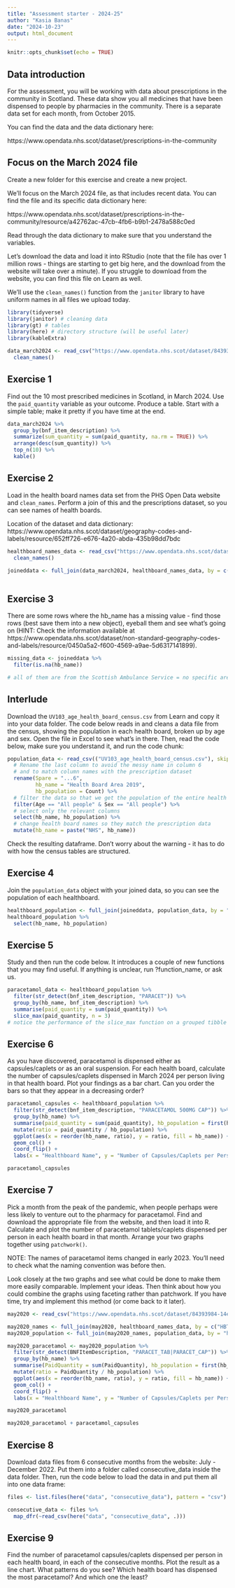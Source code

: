 ```yaml
---
title: "Assessment starter - 2024-25"
author: "Kasia Banas"
date: "2024-10-23"
output: html_document
---
```


```r
knitr::opts_chunk$set(echo = TRUE)
```

## Data introduction

For the assessment, you will be working with data about prescriptions in the community in Scotland. These data show you all medicines that have been dispensed to people by pharmacies in the community. There is a separate data set for each month, from October 2015.

You can find the data and the data dictionary here:

https://www.opendata.nhs.scot/dataset/prescriptions-in-the-community

## Focus on the March 2024 file

Create a new folder for this exercise and create a new project.

We'll focus on the March 2024 file, as that includes recent data. You can find the file and its specific data dictionary here:

https://www.opendata.nhs.scot/dataset/prescriptions-in-the-community/resource/a42762ac-47cb-4fb6-b9b1-2478a588c0ed

Read through the data dictionary to make sure that you understand the variables.

Let's download the data and load it into RStudio (note that the file has over 1 million rows - things are starting to get big here, and the download from the website will take over a minute). If you struggle to download from the website, you can find this file on Learn as well.

We'll use the `clean_names()` function from the `janitor` library to have uniform names in all files we upload today.

```r
library(tidyverse)
library(janitor) # cleaning data
library(gt) # tables
library(here) # directory structure (will be useful later)
library(kableExtra)

data_march2024 <- read_csv("https://www.opendata.nhs.scot/dataset/84393984-14e9-4b0d-a797-b288db64d088/resource/a42762ac-47cb-4fb6-b9b1-2478a588c0ed/download/pitc202403.csv") %>% 
  clean_names()

```

## Exercise 1

Find out the 10 most prescribed medicines in Scotland, in March 2024. Use the `paid_quantity` variable as your outcome. Produce a table. Start with a simple table; make it pretty if you have time at the end.

```r
data_march2024 %>% 
  group_by(bnf_item_description) %>% 
  summarize(sum_quantity = sum(paid_quantity, na.rm = TRUE)) %>% 
  arrange(desc(sum_quantity)) %>% 
  top_n(10) %>% 
  kable()
```

## Exercise 2

Load in the health board names data set from the PHS Open Data website and `clean_names`. Perform a join of this and the prescriptions dataset, so you can see names of health boards.

Location of the dataset and data dictionary: https://www.opendata.nhs.scot/dataset/geography-codes-and-labels/resource/652ff726-e676-4a20-abda-435b98dd7bdc

```r
healthboard_names_data <- read_csv("https://www.opendata.nhs.scot/dataset/9f942fdb-e59e-44f5-b534-d6e17229cc7b/resource/652ff726-e676-4a20-abda-435b98dd7bdc/download/hb14_hb19.csv") %>% 
  clean_names()

joineddata <- full_join(data_march2024, healthboard_names_data, by = c("hbt" = "hb"))
  
```

## Exercise 3

There are some rows where the hb_name has a missing value - find those rows (best save them into a new object), eyeball them and see what's going on (HINT: Check the information available at https://www.opendata.nhs.scot/dataset/non-standard-geography-codes-and-labels/resource/0450a5a2-f600-4569-a9ae-5d6317141899).

```r
missing_data <- joineddata %>% 
  filter(is.na(hb_name))

# all of them are from the Scottish Ambulance Service = no specific area
```


## Interlude


Download the `UV103_age_health_board_census.csv` from Learn and copy it into your data folder. The code below reads in and cleans a data file from the census, showing the population in each health board, broken up by age and sex. Open the file in Excel to see what's in there. Then, read the code below, make sure you understand it, and run the code chunk:


```r

population_data <- read_csv(("UV103_age_health_board_census.csv"), skip = 10) %>% 
  # Rename the last column to avoid the messy name in column 6
  # and to match column names with the prescription dataset
  rename(Spare = "...6",
         hb_name = "Health Board Area 2019",
         hb_population = Count) %>% 
  # filter the data so that we get the population of the entire health board
  filter(Age == "All people" & Sex == "All people") %>% 
  # select only the relevant columns
  select(hb_name, hb_population) %>% 
  # change health board names so they match the prescription data
  mutate(hb_name = paste("NHS", hb_name))

```

Check the resulting dataframe. Don't worry about the warning - it has to do with how the census tables are structured. 

## Exercise 4

Join the `population_data` object with your joined data, so you can see the population of each healthboard. 

```r
healthboard_population <- full_join(joineddata, population_data, by = "hb_name")
healthboard_population %>% 
  select(hb_name, hb_population)

```

## Exercise 5

Study and then run the code below. It introduces a couple of new functions that you may find useful. If anything is unclear, run ?function_name, or ask us.

```r
paracetamol_data <- healthboard_population %>% 
  filter(str_detect(bnf_item_description, "PARACET")) %>% 
  group_by(hb_name, bnf_item_description) %>% 
  summarise(paid_quantity = sum(paid_quantity)) %>% 
  slice_max(paid_quantity, n = 3) 
# notice the performance of the slice_max function on a grouped tibble
```


## Exercise 6

As you have discovered, paracetamol is dispensed either as capsules/caplets or as an oral suspension. For each health board, calculate the number of capsules/caplets dispensed in March 2024 per person living in that health board. Plot your findings as a bar chart. Can you order the bars so that they appear in a decreasing order?

```r
paracetamol_capsules <- healthboard_population %>% 
  filter(str_detect(bnf_item_description, "PARACETAMOL 500MG CAP")) %>% 
  group_by(hb_name) %>% 
  summarise(paid_quantity = sum(paid_quantity), hb_population = first(hb_population)) %>% 
  mutate(ratio = paid_quantity / hb_population) %>% 
  ggplot(aes(x = reorder(hb_name, ratio), y = ratio, fill = hb_name)) +
  geom_col() +
  coord_flip() +
  labs(x = "Healthboard Name", y = "Number of Capsules/Caplets per Person")

paracetamol_capsules
```

## Exercise 7

Pick a month from the peak of the pandemic, when people perhaps were less likely to venture out to the pharmacy for paracetamol. Find and download the appropriate file from the website, and then load it into R. Calculate and plot the number of paracetamol tablets/caplets dispensed per person in each health board in that month. Arrange your two graphs together using `patchwork()`.

NOTE: The names of paracetamol items changed in early 2023. You'll need to check what the naming convention was before then.

Look closely at the two graphs and see what could be done to make them more easily comparable. Implement your ideas. Then think about how you could combine the graphs using faceting rather than patchwork. If you have time, try and implement this method (or come back to it later).

```r
may2020 <- read_csv("https://www.opendata.nhs.scot/dataset/84393984-14e9-4b0d-a797-b288db64d088/resource/f2ffa7b3-3f93-470a-8125-880afb9aafe0/download/pitc202005.csv")

may2020_names <- full_join(may2020, healthboard_names_data, by = c("HBT" = "hb"))
may2020_population <- full_join(may2020_names, population_data, by = "hb_name")

may2020_paracetamol <- may2020_population %>% 
  filter(str_detect(BNFItemDescription, "PARACET_TAB|PARACET_CAP")) %>% 
  group_by(hb_name) %>% 
  summarise(PaidQuantity = sum(PaidQuantity), hb_population = first(hb_population)) %>% 
  mutate(ratio = PaidQuantity / hb_population) %>% 
  ggplot(aes(x = reorder(hb_name, ratio), y = ratio, fill = hb_name)) +
  geom_col() +
  coord_flip() +
  labs(x = "Healthboard Name", y = "Number of Capsules/Caplets per Person")

may2020_paracetamol

may2020_paracetamol + paracetamol_capsules
```

## Exercise 8

Download data files from 6 consecutive months from the website: July - December 2022. Put them into a folder called consecutive_data inside the data folder. Then, run the code below to load the data in and put them all into one data frame:

```r
files <- list.files(here("data", "consecutive_data"), pattern = "csv")

consecutive_data <- files %>% 
  map_dfr(~read_csv(here("data", "consecutive_data", .)))
```

## Exercise 9

Find the number of paracetamol capsules/caplets dispensed per person in each health board, in each of the consecutive months. Plot the result as a line chart. What patterns do you see? Which health board has dispensed the most paracetamol? And which one the least?

```r

```
